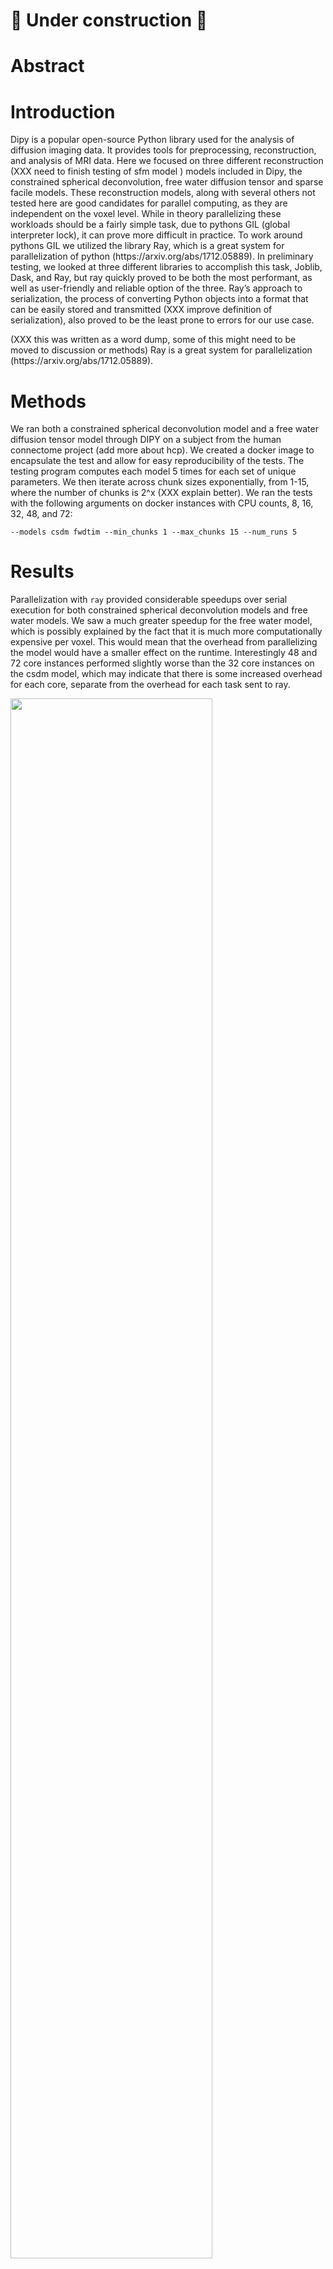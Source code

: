 # 🚧 Under construction 🚧

# Abstract

# Introduction

Dipy is a popular open-source Python library used for the analysis of diffusion imaging data. It provides tools for preprocessing, reconstruction, and analysis of MRI data. Here we focused on three different reconstruction (XXX need to finish testing of sfm model ) models included in Dipy, the constrained spherical deconvolution, free water diffusion tensor and sparse facile models. These reconstruction models, along with several others not tested here are good candidates for parallel computing, as they are independent on the voxel level. While in theory parallelizing these workloads should be a fairly simple task, due to pythons GIL (global interpreter lock), it can prove more difficult in practice. To work around pythons GIL we utilized the library Ray, which is a great system for parallelization of python (https://arxiv.org/abs/1712.05889). In preliminary testing, we looked at three different libraries to accomplish this task, Joblib, Dask, and Ray, but ray quickly proved to be both the most performant, as well as user-friendly and reliable option of the three. Ray's approach to serialization, the process of converting Python objects into a format that can be easily stored and transmitted (XXX improve definition of serialization), also proved to be the least prone to errors for our use case.

(XXX this was written as a word dump, some of this might need to be moved to discussion or methods)
Ray is a great system for parallelization (https://arxiv.org/abs/1712.05889).

# Methods

We ran both a constrained spherical deconvolution model and a free water diffusion tensor model through DIPY on a subject from the human connectome project (add more about hcp). We created a docker image to encapsulate the test and allow for easy reproducibility of the tests. The testing program computes each model 5 times for each set of unique parameters. We then iterate across chunk sizes exponentially, from 1-15, where the number of chunks is 2^x (XXX explain better). We ran the tests with the following arguments on docker instances with CPU counts, 8, 16, 32, 48, and 72:
```
--models csdm fwdtim --min_chunks 1 --max_chunks 15 --num_runs 5
```

# Results

Parallelization with `ray` provided considerable speedups over serial execution for both constrained spherical deconvolution models and free water models. We saw a much greater speedup for the free water model, which is possibly explained by the fact that it is much more computationally expensive per voxel. This would mean that the overhead from parallelizing the model would have a smaller effect on the runtime. Interestingly 48 and 72 core instances performed slightly worse than the 32 core instances on the csdm model, which may indicate that there is some increased overhead for each core, separate from the overhead for each task sent to ray.

![](figures/csdm_speedup.png){width=80% height=80%}
![](figures/fwdtim_speedup.png){width=80% height=80%}

Efficiency decreases as a function of number of CPUs, but is still rather high in many configurations. Efficiency is also considerably higher for the free water tensor model, which is consistent with our expectations given that it is more computationally expensive per voxel and therefore ray overhead would have less effect. The high efficiency of 8 core machines suggests that the most cost-effective configuration for processing may be relatively cheap low core machines.


Ray tends to spill a large amount of data to disk and does not clean up afterward. This can quickly become problematic when running multiple consecutive models. Within just an hour or two of running ray could easily spill over 500gb to disk. We have implemented a fix for this within our model as follows:


![](figures/csdm_efficency.png){width=80% height=80%}
![](figures/fwdtim_efficency.png){width=80% height=80%}

We can also look at peak efficiency per core (efficiency at the optimal number of chunks for the given parameters), relative to the number of cores for both models. What's interesting is that we see a very similar relationship between both models, with the fwdti model being higher by almost the same amount for all core counts. This suggests that models such as fwdti that are more computationally expensive per voxel will see better speedups due to the overhead of parallelization being lower relative to the total cost. Interestingly increasing core counts doesn't further increase the benefit of parallelization relative to overhead, which suggests that ray overhead may be very linearly related to the number of cores.

![](figures/efficency_vs_cpus.png)


We additionally ran the sparse facile model, a much computationally heavy model, which uses (sci-kit learn)[https://scikit-learn.org/stable/] under the hood to solve a set of linear equations. We ran it only on a 72-core machine. The Sparse Facile model showed a significantly slower speedup compared to both the FWDTI and CSD, with a peak speedup of 2.69 times serial execution. We initially hypothesized that sci-kit learn was performing some parallelization of its own, which would reduce the speedup seen by using ray, but upon testing serial execution on an 8-core machine we also saw that the serial execution time was unchanged by the number of cores. We are still unsure why the Sparce Facile model performs poorly on Ray.

NOTE: We had one major outlier in our serial execution runs, which took nearly 50 times as long. Upon re-running our serial tests we didn't see this occur again, so we have removed it from the data.

![](figures/sfm_avgtime.png){width=80% height=80%}

![](figures/sfm_speedup.png){width=80% height=80%}

XXX fix err bars on sfm_speedup



Ray tends to spill a large amount of data to the disk and does not clean up afterward. This can quickly become problematic when running multiple consecutive models. Within just an hour or two of running, Ray could easily spill over 500gb to disk. We have implemented a quick fix for this within our model as follows:

```python
    if engine == "ray":
        if not has_ray:
            raise ray()

        if clean_spill:
            tmp_dir = tempfile.TemporaryDirectory()

            if not ray.is_initialized():
                ray.init(_system_config={
                    "object_spilling_config": json.dumps(
                        {"type": "filesystem", "params": {"directory_path":
                         tmp_dir.name}},
                    )
                },)

        func = ray.remote(func)
        results = ray.get([func.remote(ii, *func_args, **func_kwargs)
                          for ii in in_list])

        if clean_spill:
            shutil.rmtree(tmp_dir.name)
```

There seems to be an inverse relationship between the computational cost per voxel and the speedup that you get from parallelization. This is why CSD speedup is maximal for 32 cores.

We have also made a rough approximation of the total cost of computation relative to the number of CPUs. Because all tests were run on a ''c5.18xlarge'' machine, and the docker container was simply limited in its access to cores, This approximation makes the following assumptions to estimate the cost of using smaller machines: It assumes that the only differentiating factor between aws c5 machines' performance is the number of CPUs, which may not be true for several reasons, such as total memory available, memory bandwidth, and single-core performance. With this approximation, we see that cost increases as a function of CPUs. This suggests that using the smallest machine that still computes in a reasonable amount of time is likely the best option.

![](figures/cost_vs_cpus.png){width=80% height=80%}

# Discussion


## Acknowledgments

This work was funded through NIH grant EB027585 (PI: Eleftherios Garyfallidis) and
a grant from the Chan Zuckerberg Initiative Essential Open Source Software program (PI: Serge Koudoro).
